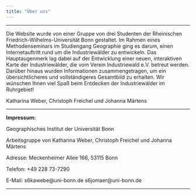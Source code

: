 ```yaml
---
title: "Über uns"
---
```


***

Die Website wurde von einer Gruppe von drei Studenten der Rheinischen Friedrich-Wilhelms-Universität Bonn gestaltet. Im Rahmen eines Methodenseminars im Studiengang Geographie ging es darum, einen Internetauftritt rund um die Industriewälder zu entwickeln. Das Hauptaugenmerk lag dabei auf der Entwicklung einer neuen, interaktiven Karte der Industriewälder, die vom Verein Industriewald e.V. betreut werden. Darüber hinaus wurden Informationen zusammengetragen, um ein übersichtlicheres und vollständigeres Gesamtbild zu erhalten. Wir wünschen Ihnen viel Spaß beim Entdecken der Industriewälder im Ruhrgebiet!

Katharina Weber, Christoph Freichel und Johanna Märtens 

***

**Impressum:**

Geographisches Institut der Universität Bonn

Arbeitsgruppe von Katharina Weber, Christoph Freichel und Johanna Märtens

Adresse: Meckenheimer Allee 166, 53115 Bonn

Telefon: +49 228 73-7290

E-Mail: s6kawebe@uni-bonn.de s6jomaer@uni-bonn.de

***